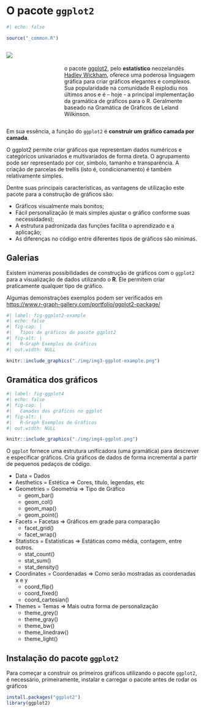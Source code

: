 # O pacote `ggplot2` {#sec-intro-ggplot2}

```r
#| echo: false

source("_common.R")
```

::: {style="display: flex;"}

::: {style="width: 25%;"}
<a href="https://ggplot2.tidyverse.org/">

![](./img/img2-ggplot_logo.png){.hex-logo} </a>
:::

::: {style="width: 5%;"}

:::

::: {style="width: 70%;"}
<br>
<br>
o pacote [ggplot2](https://ggplot2.tidyverse.org/), pelo **estatístico** neozelandês [Hadley Wickham](https://en.wikipedia.org/wiki/Hadley_Wickham), oferece uma poderosa linguagem gráfica para criar gráficos elegantes e complexos. Sua popularidade na comunidade R explodiu nos últimos anos e é – hoje - a principal implementação da gramática de gráficos para o R. Geralmente baseado na Gramática de Gráficos de Leland Wilkinson.
:::
:::

Em sua essência, a função do `ggplot2` é **construir um gráfico camada por camada**.

O ggplot2 permite criar gráficos que representam dados numéricos e categóricos univariados e multivariados de forma direta. O agrupamento pode ser representado por cor, símbolo, tamanho e transparência. A criação de parcelas de trellis (isto é, condicionamento) é também relativamente simples.

Dentre suas principais características, as vantagens de utilização este pacote para a construção de gráficos são:

* Gráficos visualmente mais bonitos;
* Fácil personalização (é mais simples ajustar o gráfico conforme suas necessidades);
* A estrutura padronizada das funções facilita o aprendizado e a aplicação;
* As diferenças no código entre diferentes tipos de gráficos são mínimas.

## Galerias

Existem inúmeras possibilidades de construção de gráficos com o `ggplot2` para a visualização de dados utilizando o **R**. Ele permitem criar praticamente qualquer tipo de gráfico.

Algumas demonstrações exemplos podem ser verificados em [https://www.r-graph-gallery.com/portfolio/ggplot2-package/](https://r-graph-gallery.com/ggplot2-package.html)

```r
#| label: fig-ggplot2-example
#| echo: false
#| fig-cap: |
#|   Tipos de gráficos do pacote ggplot2
#| fig-alt: |
#|   R-Graph Exemplos de Gráficos
#| out.width: NULL

knitr::include_graphics("./img/img3-ggplot-example.png")
```



## Gramática dos gráficos
```r
#| label: fig-ggplot4
#| echo: false
#| fig-cap: |
#|   Camadas dos gráficos no ggplot
#| fig-alt: |
#|   R-Graph Exemplos de Gráficos
#| out.width: NULL

knitr::include_graphics("./img/img4-ggplot.png")
```

O `ggplot` fornece uma estrutura unificadora (uma gramática) para descrever e especificar gráficos. Cria gráficos de dados de forma incremental a partir de pequenos pedaços de código.

*	Data = Dados
*	Aesthetics = Estética ⇒ Cores, titulo, legendas, etc
*	Geometries = Geometria ⇒ Tipo de Gráfico
    -	geom_bar()
    -	geom_col()
    -	geom_map()
    -	geom_point()
*	Facets = Facetas ⇒ Gráficos em grade para comparação
    -	facet_grid()
    -	facet_wrap()
*	Statistics = Estatísticas ⇒ Estáticas como média, contagem, entre outros.
    -	stat_count()
    -	stat_sum()
    -	stat_density()
*	Coordinates = Coordenadas ⇒ Como serão mostradas as coordenadas x e y
    -	coord_flip()
    -	coord_fixed()
    -	coord_cartesian()
*	Themes = Temas ⇒ Mais outra forma de personalização
    -	theme_grey() 
    -	theme_gray() 
    -	theme_bw() 
    -	theme_linedraw() 
    -	theme_light()

## Instalação do pacote `ggplot2`

Para começar a construir os primeiros gráficos utilizando o pacote `ggplot2`, é necessário, primeiramente, instalar e carregar o pacote antes de rodar os gráficos

```r
install.packages("ggplot2")
library(ggplot2)
```

